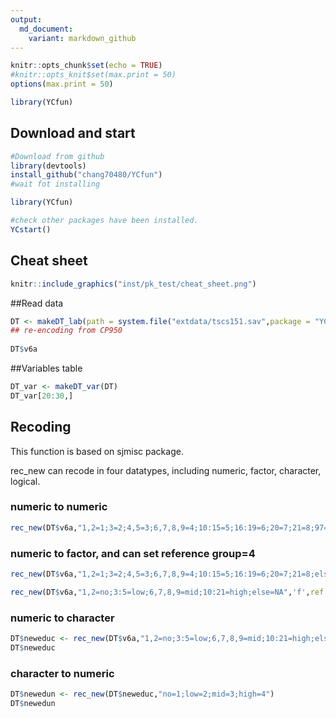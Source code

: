 ```yaml
---
output: 
  md_document:
    variant: markdown_github
---
```


```r
knitr::opts_chunk$set(echo = TRUE)
#knitr::opts_knit$set(max.print = 50)
options(max.print = 50)

library(YCfun)
```

## Download and start
```r
#Download from github
library(devtools)
install_github("chang70480/YCfun")
#wait fot installing

library(YCfun)

#check other packages have been installed.
YCstart()
```

  
## Cheat sheet
```r
knitr::include_graphics("inst/pk_test/cheat_sheet.png")

```
  
  
##Read data
```r
DT <- makeDT_lab(path = system.file("extdata/tscs151.sav",package = "YCfun"))
## re-encoding from CP950  
  
DT$v6a
```
  
  
##Variables table
```r
DT_var <- makeDT_var(DT)
DT_var[20:30,]
```
  
  
## Recoding
This function is based on sjmisc package.
  
rec_new can recode in four datatypes, including numeric, factor, character, logical.
  
### numeric to numeric
```r

rec_new(DT$v6a,"1,2=1;3=2;4,5=3;6,7,8,9=4;10:15=5;16:19=6;20=7;21=8;97=NA;else=copy")
```
  
### numeric to factor, and can set reference group=4
```r
rec_new(DT$v6a,"1,2=1;3=2;4,5=3;6,7,8,9=4;10:15=5;16:19=6;20=7;21=8;else=NA",'f',ref = 4)
```

  
```r
rec_new(DT$v6a,"1,2=no;3:5=low;6,7,8,9=mid;10:21=high;else=NA",'f',ref = "mid")
```
  

### numeric to character
```r
DT$neweduc <- rec_new(DT$v6a,"1,2=no;3:5=low;6,7,8,9=mid;10:21=high;else=NA",'c')
DT$neweduc
```
  
### character to numeric
```r
DT$newedun <- rec_new(DT$neweduc,"no=1;low=2;mid=3;high=4")
DT$newedun
```
